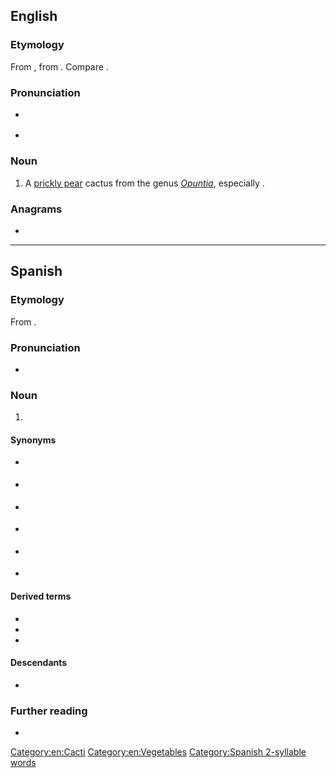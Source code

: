 ==English==

===Etymology===
From {{bor|en|es|nopal}}, from {{der|en|nci|nohpalli||Opuntia cactus}}. Compare {{m|en|nopales}}.

===Pronunciation===
* {{a|GA}} {{IPA|en|/noʊˈpɑl/}}
* {{a|UK}} {{IPA|en|/ˈnəʊpəl/}}

===Noun===
{{en-noun|s|nopal}}

# A [[prickly pear]] cactus from the genus ''[[Opuntia]]'', especially {{taxlink|Opuntia cochinellifera|species|noshow=1}}.

===Anagrams===
* {{anagrams|en|a=alnop|Plano|Polan|onlap|plano-}}

[[Category:en:Cacti]]
[[Category:en:Vegetables]]

----

==Spanish==
{{wikipedia|lang=es}}

===Etymology===
From {{bor|es|nci|nohpalli}}.

===Pronunciation===
* {{es-IPA}}

===Noun===
{{es-noun|m}}

# {{l|en|nopal}} {{gloss|plant}}

====Synonyms====
{{top2}}
* {{l|es|chumbera}} {{gloss|plant}}
* {{l|es|higuera chumba}} {{gloss|plant}}
* {{l|es|higuera de Indias}} {{gloss|plant}}
{{mid2}}
* {{l|es|higuera de pala}} {{gloss|plant}}
* {{l|es|higuera de tuna}} {{gloss|plant}}
* {{l|es|tuna}} {{gloss|plant and fruit}}
{{bottom}}

====Derived terms====
* {{l|es|nopaleda}}
* {{l|es|nopalera}}
* {{l|es|nopalito}}

====Descendants====
* {{desc|en|nopal}}

===Further reading===
* {{R:DRAE 2001}}

[[Category:Spanish 2-syllable words]]
{{topics|es|Cacti|Plants|Vegetables}}